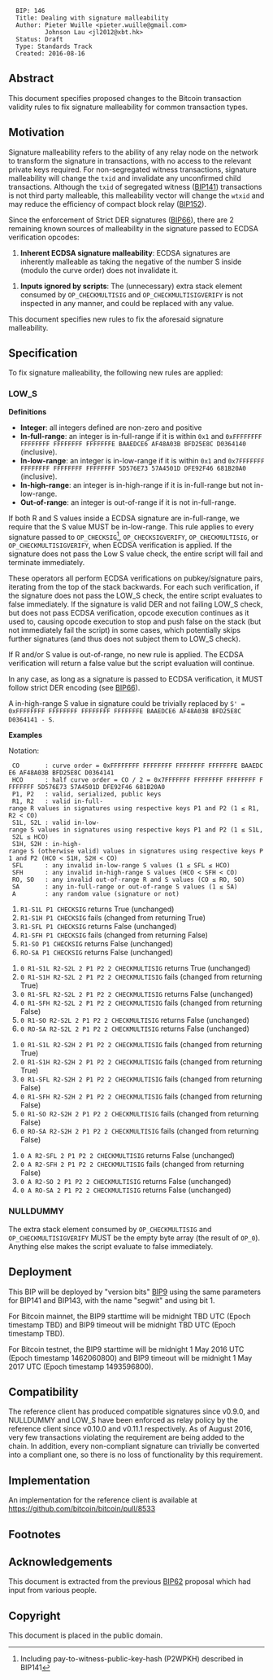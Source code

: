 <pre>
  BIP: 146
  Title: Dealing with signature malleability
  Author: Pieter Wuille <pieter.wuille@gmail.com>
          Johnson Lau <jl2012@xbt.hk>
  Status: Draft
  Type: Standards Track
  Created: 2016-08-16
</pre>

==Abstract==

This document specifies proposed changes to the Bitcoin transaction validity rules to fix signature malleability for common transaction types.


==Motivation==

Signature malleability refers to the ability of any relay node on the network to transform the signature in transactions, with no access to the relevant private keys required. For non-segregated witness transactions, signature malleability will change the <code>txid</code> and invalidate any unconfirmed child transactions. Although the <code>txid</code> of segregated witness ([https://github.com/bitcoin/bips/blob/master/bip-0141.mediawiki BIP141]) transactions is not third party malleable, this malleability vector will change the <code>wtxid</code> and may reduce the efficiency of compact block relay ([https://github.com/bitcoin/bips/blob/master/bip-0152.mediawiki BIP152]).

Since the enforcement of Strict DER signatures ([https://github.com/bitcoin/bips/blob/master/bip-0066.mediawiki BIP66]), there are 2 remaining known sources of malleability in the signature passed to ECDSA verification opcodes:

# '''Inherent ECDSA signature malleability''': ECDSA signatures are inherently malleable as taking the negative of the number S inside (modulo the curve order) does not invalidate it.

# '''Inputs ignored by scripts''': The (unnecessary) extra stack element consumed by <code>OP_CHECKMULTISIG</code> and <code>OP_CHECKMULTISIGVERIFY</code> is not inspected in any manner, and could be replaced with any value.

This document specifies new rules to fix the aforesaid signature malleability.


==Specification==

To fix signature malleability, the following new rules are applied:


===LOW_S===

'''Definitions'''
*'''Integer''': all integers defined are non-zero and positive
*'''In-full-range''': an integer is in-full-range if it is within <code>0x1</code> and <code>0xFFFFFFFF FFFFFFFF FFFFFFFF FFFFFFFE BAAEDCE6 AF48A03B BFD25E8C D0364140</code> (inclusive).
*'''In-low-range''': an integer is in-low-range if it is within <code>0x1</code> and <code>0x7FFFFFFF FFFFFFFF FFFFFFFF FFFFFFFF 5D576E73 57A4501D DFE92F46 681B20A0</code> (inclusive).
*'''In-high-range''': an integer is in-high-range if it is in-full-range but not in-low-range.
*'''Out-of-range''': an integer is out-of-range if it is not in-full-range.

If both R and S values inside a ECDSA signature are in-full-range, we require that the S value MUST be in-low-range. This rule applies to every signature passed to <code>OP_CHECKSIG</code><ref>Including pay-to-witness-public-key-hash (P2WPKH) described in BIP141</ref>, <code>OP_CHECKSIGVERIFY</code>, <code>OP_CHECKMULTISIG</code>, or <code>OP_CHECKMULTISIGVERIFY</code>, when ECDSA verification is applied. If the signature does not pass the Low S value check, the entire script will fail and terminate immediately.

These operators all perform ECDSA verifications on pubkey/signature pairs, iterating from the top of the stack backwards. For each such verification, if the signature does not pass the LOW_S check, the entire script evaluates to false immediately. If the signature is valid DER and not failing LOW_S check, but does not pass ECDSA verification, opcode execution continues as it used to, causing opcode execution to stop and push false on the stack (but not immediately fail the script) in some cases, which potentially skips further signatures (and thus does not subject them to LOW_S check).

If R and/or S value is out-of-range, no new rule is applied. The ECDSA verification will return a false value but the script evaluation will continue.

In any case, as long as a signature is passed to ECDSA verification, it MUST follow strict DER encoding (see [https://github.com/bitcoin/bips/blob/master/bip-0066.mediawiki BIP66]).

A in-high-range S value in signature could be trivially replaced by <code>S' = 0xFFFFFFFF FFFFFFFF FFFFFFFF FFFFFFFE BAAEDCE6 AF48A03B BFD25E8C D0364141 - S</code>.

'''Examples'''

Notation:

  CO       : curve order = 0xFFFFFFFF FFFFFFFF FFFFFFFF FFFFFFFE BAAEDCE6 AF48A03B BFD25E8C D0364141
  HCO      : half curve order = CO / 2 = 0x7FFFFFFF FFFFFFFF FFFFFFFF FFFFFFFF 5D576E73 57A4501D DFE92F46 681B20A0
  P1, P2   : valid, serialized, public keys
  R1, R2   : valid in-full-range R values in signatures using respective keys P1 and P2 (1 ≤ R1, R2 < CO)
  S1L, S2L : valid in-low-range S values in signatures using respective keys P1 and P2 (1 ≤ S1L, S2L ≤ HCO)
  S1H, S2H : in-high-range S (otherwise valid) values in signatures using respective keys P1 and P2 (HCO < S1H, S2H < CO)
  SFL      : any invalid in-low-range S values (1 ≤ SFL ≤ HCO)
  SFH      : any invalid in-high-range S values (HCO < SFH < CO)
  RO, SO   : any invalid out-of-range R and S values (CO ≤ RO, SO)
  SA       : any in-full-range or out-of-range S values (1 ≤ SA)
  A        : any random value (signature or not)

# <code>R1-S1L P1 CHECKSIG</code> returns True (unchanged)
# <code>R1-S1H P1 CHECKSIG</code> fails (changed from returning True)
# <code>R1-SFL P1 CHECKSIG</code> returns False (unchanged)
# <code>R1-SFH P1 CHECKSIG</code> fails (changed from returning False)
# <code>R1-SO  P1 CHECKSIG</code> returns False (unchanged)
# <code>RO-SA  P1 CHECKSIG</code> returns False (unchanged)

# <code>0 R1-S1L R2-S2L 2 P1 P2 2 CHECKMULTISIG</code> returns True (unchanged)
# <code>0 R1-S1H R2-S2L 2 P1 P2 2 CHECKMULTISIG</code> fails (changed from returning True)
# <code>0 R1-SFL R2-S2L 2 P1 P2 2 CHECKMULTISIG</code> returns False (unchanged)
# <code>0 R1-SFH R2-S2L 2 P1 P2 2 CHECKMULTISIG</code> fails (changed from returning False)
# <code>0 R1-SO  R2-S2L 2 P1 P2 2 CHECKMULTISIG</code> returns False (unchanged)
# <code>0 RO-SA  R2-S2L 2 P1 P2 2 CHECKMULTISIG</code> returns False (unchanged)

# <code>0 R1-S1L R2-S2H 2 P1 P2 2 CHECKMULTISIG</code> fails (changed from returning True)
# <code>0 R1-S1H R2-S2H 2 P1 P2 2 CHECKMULTISIG</code> fails (changed from returning True)
# <code>0 R1-SFL R2-S2H 2 P1 P2 2 CHECKMULTISIG</code> fails (changed from returning False)
# <code>0 R1-SFH R2-S2H 2 P1 P2 2 CHECKMULTISIG</code> fails (changed from returning False)
# <code>0 R1-SO  R2-S2H 2 P1 P2 2 CHECKMULTISIG</code> fails (changed from returning False)
# <code>0 RO-SA  R2-S2H 2 P1 P2 2 CHECKMULTISIG</code> fails (changed from returning False)

# <code>0 A R2-SFL 2 P1 P2 2 CHECKMULTISIG</code> returns False (unchanged)
# <code>0 A R2-SFH 2 P1 P2 2 CHECKMULTISIG</code> fails (changed from returning False)
# <code>0 A R2-SO  2 P1 P2 2 CHECKMULTISIG</code> returns False (unchanged)
# <code>0 A RO-SA  2 P1 P2 2 CHECKMULTISIG</code> returns False (unchanged)


===NULLDUMMY===

The extra stack element consumed by <code>OP_CHECKMULTISIG</code> and <code>OP_CHECKMULTISIGVERIFY</code> MUST be the empty byte array (the result of <code>OP_0</code>). Anything else makes the script evaluate to false immediately.


==Deployment==

This BIP will be deployed by "version bits" [https://github.com/bitcoin/bips/blob/master/bip-0009.mediawiki BIP9] using the same parameters for BIP141 and BIP143, with the name "segwit" and using bit 1.

For Bitcoin mainnet, the BIP9 starttime will be midnight TBD UTC (Epoch timestamp TBD) and BIP9 timeout will be midnight TBD UTC (Epoch timestamp TBD).

For Bitcoin testnet, the BIP9 starttime will be midnight 1 May 2016 UTC (Epoch timestamp 1462060800) and BIP9 timeout will be midnight 1 May 2017 UTC (Epoch timestamp 1493596800).


==Compatibility==

The reference client has produced compatible signatures since v0.9.0, and NULLDUMMY and LOW_S have been enforced as relay policy by the reference client since v0.10.0 and v0.11.1 respectively. As of August 2016, very few transactions violating the requirement are being added to the chain. In addition, every non-compliant signature can trivially be converted into a compliant one, so there is no loss of functionality by this requirement.


==Implementation==

An implementation for the reference client is available at https://github.com/bitcoin/bitcoin/pull/8533


==Footnotes==

<references />


==Acknowledgements==

This document is extracted from the previous [https://github.com/bitcoin/bips/blob/master/bip-0062.mediawiki BIP62] proposal which had input from various people.


==Copyright==

This document is placed in the public domain.
